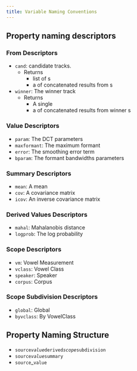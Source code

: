 ```yaml
---
title: Variable Naming Conventions
---
```


## Property naming descriptors

### From Descriptors

- `cand`: candidate tracks. 
    - Returns 
        - list of [](`fasttrackpy.OneTrack`)s
        - a [](`numpy.array`) of concatenated results from [](`fasttrackpy.OneTrack`)s
- `winner`: The winner track
    - Returns
        - A single [](`fasttrackpy.OneTrack`)
        - a [](`numpy.array`) of concatenated results from winner [](`fasttrackpy.OneTrack`)s

### Value Descriptors

- `param`: The DCT parameters
- `maxformant`: The maximum formant
- `error`: The smoothing error term
- `bparam`: The formant bandwidths parameters

### Summary Descriptors

- `mean`: A mean
- `cov`: A covariance matrix
- `icov`: An inverse covariance matrix


### Derived Values Descriptors

- `mahal`: Mahalanobis distance
- `logprob`: The log probability

### Scope Descriptors

- `vm`: Vowel Measurement
- `vclass`: Vowel Class
- `speaker`: Speaker
- `corpus`: Corpus

### Scope Subdivision Descriptors

- `global`: Global
- `byvclass`: By VowelClass

## Property Naming Structure

- `source`_`value`_`derived`_`scope`_`subdivision`
- `source`_`value`_`summary`
- `source`_`value`

